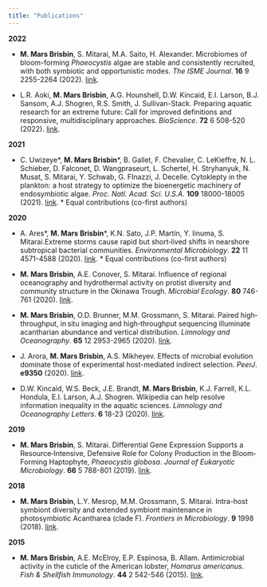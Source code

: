```yaml
---
title: "Publications"
---
```


**2022**

- **M. Mars Brisbin**, S. Mitarai, M.A. Saito, H. Alexander. Microbiomes of bloom-forming *Phaeocystis* algae are stable and consistently recruited, with both symbiotic and opportunistic modes. *The ISME Journal*. **16** 9 2255-2264 (2022). [link](https://www.nature.com/articles/s41396-022-01263-2).

- L.R. Aoki, **M. Mars Brisbin**, A.G. Hounshell, D.W. Kincaid, E.I. Larson, B.J. Sansom, A.J. Shogren, R.S. Smith, J. Sullivan-Stack. Preparing aquatic research for an extreme future: Call for improved definitions and responsive, multidisciplinary approaches. *BioScience*. **72** 6 508-520 (2022). [link](https://academic.oup.com/bioscience/article/72/6/508/6573842).

**2021**

-   C. Uwizeye\*, **M. Mars Brisbin**\*, B. Gallet, F. Chevalier, C. LeKieffre, N. L. Schieber, D. Falconet, D. Wangpraseurt, L. Schertel, H. Stryhanyuk, N. Musat, S. Mitarai, Y. Schwab, G. FInazzi, J. Decelle. Cytoklepty in the plankton: a host strategy to optimize the bioenergetic machinery of endosymbiotic algae. *Proc. Natl. Acad. Sci. U.S.A.* **109** 18000-18005 (2021). [link](https://www.pnas.org/doi/full/10.1073/pnas.2025252118).  *\ Equal contributions (co-first authors)

**2020**

- A. Ares\*, **M. Mars Brisbin**\*, K.N. Sato, J.P. Martín, Y. Iinuma, S. Mitarai.Extreme storms cause rapid but short‐lived shifts in nearshore subtropical bacterial communities.
*Environmental Microbiology*. **22** 11 4571-4588 (2020). [link](https://ami-journals.onlinelibrary.wiley.com/doi/abs/10.1111/1462-2920.15178). *\ Equal contributions (co-first authors)

- **M. Mars Brisbin**, A.E. Conover, S. Mitarai. Influence of regional oceanography and hydrothermal activity on protist diversity and community structure in the Okinawa Trough. *Microbial Ecology*. **80** 746-761 (2020). [link](https://link.springer.com/article/10.1007/s00248-020-01583-w).

- **M. Mars Brisbin**, O.D. Brunner, M.M. Grossmann, S. Mitarai. Paired high‐throughput, in situ imaging and high‐throughput sequencing illuminate acantharian abundance and vertical distribution. *Limnology and Oceanography*. **65** 12 2953-2965 (2020). [link](https://aslopubs.onlinelibrary.wiley.com/doi/full/10.1002/lno.11567).

- J. Arora, **M. Mars Brisbin**, A.S. Mikheyev. Effects of microbial evolution dominate those of experimental host-mediated indirect selection. *PeerJ*. **e9350** (2020). [link](https://peerj.com/articles/9350/).

- D.W. Kincaid, W.S. Beck, J.E. Brandt, **M. Mars Brisbin**, K.J. Farrell, K.L. Hondula, E.I. Larson, A.J. Shogren. Wikipedia can help resolve information inequality in the aquatic sciences. *Limnology and Oceanography Letters*. **6** 18-23 (2020). [link](https://aslopubs.onlinelibrary.wiley.com/doi/pdf/10.1002/lol2.10168).

**2019**

- **M. Mars Brisbin**, S. Mitarai. Differential Gene Expression Supports a Resource‐Intensive, Defensive Role for Colony Production in the Bloom‐Forming Haptophyte, *Phaeocystis globosa*. *Journal of Eukaryotic Microbiology*. **66** 5 788-801 (2019). [link](https://onlinelibrary.wiley.com/doi/full/10.1111/jeu.12727).

**2018**

- **M. Mars Brisbin**, L.Y. Mesrop, M.M. Grossmann, S. Mitarai. Intra-host symbiont diversity and extended symbiont maintenance in photosymbiotic Acantharea (clade F). *Frontiers in Microbiology*. **9** 1998 (2018). [link](https://www.frontiersin.org/articles/10.3389/fmicb.2018.01998/full).

**2015**

- **M. Mars Brisbin**, A.E. McElroy, E.P. Espinosa, B. Allam. Antimicrobial activity in the cuticle of the American lobster, *Homarus americanus*. *Fish & Shellfish Immunology*. **44** 2 542-546 (2015). [link](https://www.sciencedirect.com/science/article/abs/pii/S1050464815001084).